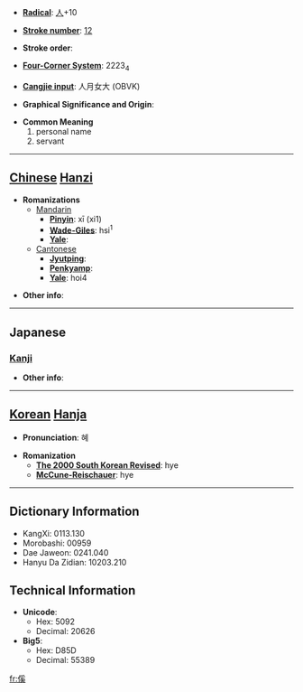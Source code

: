* '''[[Wiktionary:Chinese radical index| Radical]]''': [[Wiktionary:Chinese radical index 人|人]]+10

* '''[[Wiktionary:Chinese total strokes index|Stroke number]]''': [[Wiktionary:Chinese total strokes index 12|12]]

* '''Stroke order''': 

* '''[[Wiktionary:Chinese four corner index|Four-Corner System]]''': 2223<sub>4</sub>

* '''[[Wiktionary:Chinese Cangjie index|Cangjie input]]''': 人月女大 (OBVK)

* '''Graphical Significance and Origin''': 

* '''Common Meaning'''
*#personal name
*# servant


----

== [[Chinese]] [[Hanzi]] ==

* '''Romanizations'''
** [[Mandarin]]
*** '''[[Pinyin]]''': xī (xi1)
*** '''[[Wade-Giles]]''': hsi<sup>1</sup>
*** '''[[Yale]]''': 
**[[Cantonese]]
***'''[[Jyutping]]''':
***'''[[Penkyamp]]''': 
***'''[[Yale]]''': hoi4

* '''Other info''': 

----

==Japanese==
===[[Kanji]]===
{{kanji|on readings=[[けい]] (kei), [[げい]] (gei)|kun readings=[[あやうい]] (ayaui), [[つなぐ]] (tsunagu)}}

* '''Other info''':  

----

== [[Korean]] [[Hanja]] ==

* '''Pronunciation''': 혜

* '''Romanization'''
** '''[[The 2000 South Korean Revised Romanization|The 2000 South Korean Revised]]''': hye
** '''[[McCune-Reischauer]]''': hye

----

== Dictionary Information ==

* KangXi: 0113.130
* Morobashi: 00959
* Dae Jaweon: 0241.040
* Hanyu Da Zidian: 10203.210

== Technical Information ==

* '''Unicode''':
** Hex: 5092
** Decimal: 20626
* '''Big5''':
** Hex: D85D
** Decimal: 55389

[[fr:傒]]